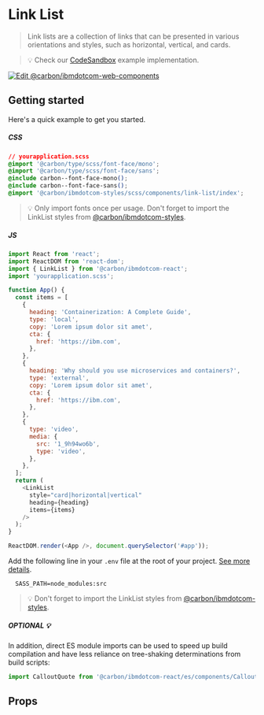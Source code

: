 
# Link List

> Link lists are a collection of links that can be presented in various
> orientations and styles, such as horizontal, vertical, and cards.

> 💡 Check our
> [CodeSandbox](https://githubbox.com/carbon-design-system/carbon-for-ibm-dotcom/tree/master/packages/react/examples/codesandbox/components/LinkList)
> example implementation.

[![Edit @carbon/ibmdotcom-web-components](https://codesandbox.io/static/img/play-codesandbox.svg)](https://githubbox.com/carbon-design-system/carbon-for-ibm-dotcom/tree/master/packages/react/examples/codesandbox/components/LinkList)

## Getting started

Here's a quick example to get you started.

##### CSS

```css
// yourapplication.scss
@import '@carbon/type/scss/font-face/mono';
@import '@carbon/type/scss/font-face/sans';
@include carbon--font-face-mono();
@include carbon--font-face-sans();
@import '@carbon/ibmdotcom-styles/scss/components/link-list/index';
```

> 💡 Only import fonts once per usage. Don't forget to import the LinkList
> styles from
> [@carbon/ibmdotcom-styles](https://github.com/carbon-design-system/carbon-for-ibm-dotcom/blob/master/packages/styles).

##### JS

```javascript
import React from 'react';
import ReactDOM from 'react-dom';
import { LinkList } from '@carbon/ibmdotcom-react';
import 'yourapplication.scss';

function App() {
  const items = [
    {
      heading: 'Containerization: A Complete Guide',
      type: 'local',
      copy: 'Lorem ipsum dolor sit amet',
      cta: {
        href: 'https://ibm.com',
      },
    },
    {
      heading: 'Why should you use microservices and containers?',
      type: 'external',
      copy: 'Lorem ipsum dolor sit amet',
      cta: {
        href: 'https://ibm.com',
      },
    },
    {
      type: 'video',
      media: {
        src: '1_9h94wo6b',
        type: 'video',
      },
    },
  ];
  return (
    <LinkList
      style="card|horizontal|vertical"
      heading={heading}
      items={items}
    />
  );
}

ReactDOM.render(<App />, document.querySelector('#app'));
```

Add the following line in your `.env` file at the root of your project.
[See more details](https://github.com/carbon-design-system/carbon-for-ibm-dotcom/tree/master/packages/styles#usage).

```
  SASS_PATH=node_modules:src
```

> 💡 Don't forget to import the LinkList styles from
> [@carbon/ibmdotcom-styles](https://github.com/carbon-design-system/carbon-for-ibm-dotcom/blob/master/packages/styles).

##### OPTIONAL 💡

In addition, direct ES module imports can be used to speed up build compilation and have less reliance on tree-shaking determinations from build scripts:

````js
import CalloutQuote from '@carbon/ibmdotcom-react/es/components/CalloutQuote/CalloutQuote';
````

## Props

<Props of={LinkList} />

<Description markdown={contributing} />

